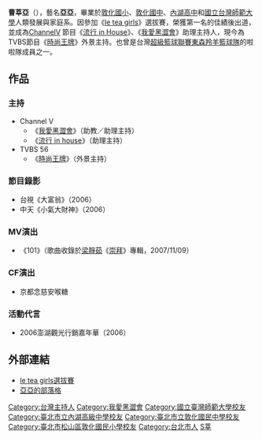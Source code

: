 {{BLP unsourced|time=2020-12-12T08:16:58+00:00}}
{{藝人
| 姓名 = 亞亞
| 類型 = 女藝人
| 原名 = 曹莘亞
| 英文名 = Linda
| 綽號 = 
| 出生日期 = {{birth date and age|1985|10|15}}
| 出生地點 = {{TWN}}
| 國籍 = {{ROC}}
| 逝世 = 
| 配偶 =
| 音樂類型 = 
| 職業 = [[節目主持人|節目主持人]]
| 活躍年代 = 2006年~2008年
| 唱片公司 = 
| 經紀公司 = 伊美居傳播
| 相關團體 = [[le_tea_girls|le tea girls]]
| 網站 = [http://www.pixnet.net/home/lindayaya1015 pixnet部落格]
}}
'''曹莘亞'''（{{bd|1985年|10月15日|catIdx=C曹}}），藝名'''亞亞'''，畢業於[[敦化國小|敦化國小]]、[[敦化國中|敦化國中]]、[[內湖高中|內湖高中]]和[[國立台灣師範大學|國立台灣師範大學]]人類發展與家庭系。因參加《[[le_tea_girls|le tea girls]]》選拔賽，榮獲第一名的佳績後出道，並成為[[ChannelV|ChannelV]] 節目《[[流行_in_House|流行 in House]]》、《[[我愛黑澀會|我愛黑澀會]]》助理主持人，現今為TVBS節目《[[時尚王牌|時尚王牌]]》外景主持。也曾是台灣[[超級籃球聯賽|超級籃球聯賽]][[東森羚羊籃球隊|東森羚羊籃球隊]]的啦啦隊成員之一。

== 作品 ==
===主持===
*Channel V 
**《[[我愛黑澀會|我愛黑澀會]]》（助教／助理主持）
**《[[流行_in_house|流行 in house]]》（助理主持）
*TVBS 56
**《[[時尚王牌|時尚王牌]]》（外景主持）

=== 節目錄影 ===
*台視《大富翁》（2006）
*中天《小氣大財神》（2006）

=== MV演出 ===
*《101》（歌曲收錄於[[梁靜茹|梁靜茹]]《[[崇拜|崇拜]]》專輯，2007/11/09）

=== CF演出 ===
*京都念慈安喉糖

=== 活動代言 ===
*2006澎湖觀光行銷嘉年華（2006）

==外部連結==
*[https://web.archive.org/web/20071009130751/http://blackie.channelv.com/letea/letea_index.shtm  le tea girls選拔賽]
*[http://www.pixnet.net/home/lindayaya1015 亞亞的部落格]{{Dead link|date=2018年9月 |bot=InternetArchiveBot |fix-attempted=yes }}

{{DEFAULTSORT:Cao}}
[[Category:台灣主持人|Category:台灣主持人]]
[[Category:我愛黑澀會|Category:我愛黑澀會]]
[[Category:國立臺灣師範大學校友|Category:國立臺灣師範大學校友]]
[[Category:臺北市立內湖高級中學校友|Category:臺北市立內湖高級中學校友]]
[[Category:臺北市立敦化國民中學校友|Category:臺北市立敦化國民中學校友]]
[[Category:臺北市松山區敦化國民小學校友|Category:臺北市松山區敦化國民小學校友]]
[[Category:台北市人|Category:台北市人]]
[[Category:曹姓|S莘]]
{{TW-enter-bio-stub}}